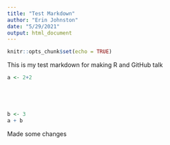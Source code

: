 ```yaml
---
title: "Test Markdown"
author: "Erin Johnston"
date: "5/29/2021"
output: html_document
---
```


```r
knitr::opts_chunk$set(echo = TRUE)
```

This is my test markdown for making R and GitHub talk

```r

a <- 2+2





b <- 3
a + b

```

Made some changes